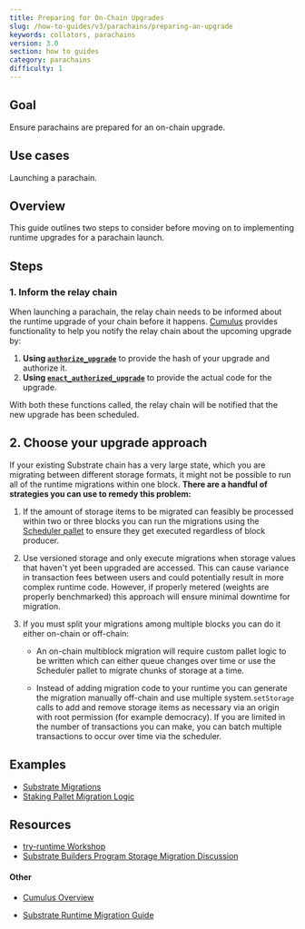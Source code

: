 ```yaml
---
title: Preparing for On-Chain Upgrades
slug: /how-to-guides/v3/parachains/preparing-an-upgrade
keywords: collators, parachains
version: 3.0 
section: how to guides
category: parachains
difficulty: 1
---
```


## Goal

Ensure parachains are prepared for an on-chain upgrade.

## Use cases

Launching a parachain.

## Overview

This guide outlines two steps to consider before moving on to implementing
runtime upgrades for a parachain launch.

## Steps

### 1. Inform the relay chain

When launching a parachain, the relay chain needs to be informed about the
runtime upgrade of your chain before it happens. [Cumulus][cumulus-gh] provides
functionality to help you notify the relay chain about the upcoming upgrade by:

1.  **Using
    [`authorize_upgrade`](https://github.com/paritytech/cumulus/blob/d935b81e7010fcf5c5639e238c78d865c1d6ed67/pallets/parachain-system/src/lib.rs#L359)**
    to provide the hash of your upgrade and authorize it.
2.  **Using
    [`enact_authorized_upgrade`](https://github.com/paritytech/cumulus/blob/d935b81e7010fcf5c5639e238c78d865c1d6ed67/pallets/parachain-system/src/lib.rs#L369)**
    to provide the actual code for the upgrade.

With both these functions called, the relay chain will be notified that the new
upgrade has been scheduled.

## 2. Choose your upgrade approach

If your existing Substrate chain has a very large state, which you are migrating
between different storage formats, it might not be possible to run all of the
runtime migrations within one block. **There are a handful of strategies you can
use to remedy this problem:**

1. If the amount of storage items to be migrated can feasibly be processed
   within two or three blocks you can run the migrations using the
   [Scheduler pallet](https://github.com/paritytech/substrate/tree/master/frame/scheduler)
   to ensure they get executed regardless of block producer.

2. Use versioned storage and only execute migrations when storage values that
   haven't yet been upgraded are accessed. This can cause variance in
   transaction fees between users and could potentially result in more complex
   runtime code. However, if properly metered (weights are properly benchmarked)
   this approach will ensure minimal downtime for migration.

3. If you must split your migrations among multiple blocks you can do it either
   on-chain or off-chain:

   - An on-chain multiblock migration will require custom pallet logic to be
     written which can either queue changes over time or use the Scheduler
     pallet to migrate chunks of storage at a time.

   - Instead of adding migration code to your runtime you can generate the
     migration manually off-chain and use multiple system.`setStorage` calls to
     add and remove storage items as necessary via an origin with root
     permission (for example democracy). If you are limited in the number of
     transactions you can make, you can batch multiple transactions to occur
     over time via the scheduler.

## Examples

- [Substrate Migrations](https://github.com/apopiak/substrate-migrations)
- [Staking Pallet Migration Logic](https://github.com/paritytech/substrate/blob/6be513d663836c5c5b8a436f5712402a1c5365a3/frame/staking/src/lib.rs#L757)

## Resources

- [try-runtime Workshop](https://www.crowdcast.io/e/substrate-seminar/41)
- [Substrate Builders Program Storage Migration Discussion](https://drive.google.com/file/d/19HPFUmSQIxVkxaVSg1SWveSdvjHUw1b8/view?usp=sharing)

#### Other

- [Cumulus Overview](https://github.com/paritytech/cumulus/blob/master/docs/overview.md)

- [Substrate Runtime Migration Guide](https://hackmd.io/BQt-gvEdT66Kbw0j5ySlWw?view)

[cumulus-gh]: https://github.com/paritytech/cumulus#cumulus-cloud

